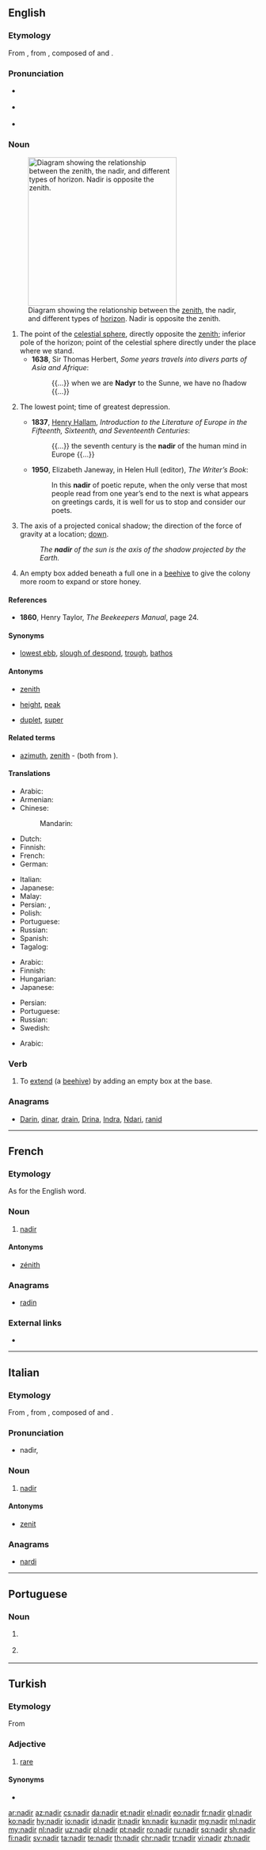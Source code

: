 {{also|Nadir}}
==English==
{{was wotd|2006|September|23}}
{{slim-wikipedia|Nadir (disambiguation)}}

===Etymology===
From {{etyl|ML.|en}} {{m|la|nadir}}, from {{etyl|ar|en}} {{m|ar|نَظِير السَّمْت}}, composed of {{m|ar|نَظِير||counterpart, corresponding to}} and {{m|ar|سمت|السَمْت|the zenith}}.

===Pronunciation===
* {{a|RP}} {{IPA|/ˈneɪdɪə(ɹ)/|lang=en}}
* {{a|US}} {{IPA|/ˈneɪdɪɹ/|lang=en}}
* {{audio|en-us-nadir.ogg|Audio (US)|lang=en}}

===Noun===
{{en-noun}}
[[File:Zenith-Nadir-Horizon.svg|thumb|300px|right|Diagram showing the relationship between the [[zenith]], the nadir, and different types of [[horizon]]. Nadir is opposite the zenith.]]

# The point of the [[celestial sphere]], directly opposite the [[zenith]]; inferior pole of the horizon; point of the celestial sphere directly under the place where we stand.
#* '''1638''', Sir Thomas Herbert, ''Some years travels into divers parts of Asia and Afrique'':
#*: {{...}} when we are '''Nadyr''' to the Sunne, we have no ſhadow {{...}}
# {{label|en|figuratively}} The lowest point; time of greatest depression.
#* '''1837''', [[w:Henry Hallam|Henry Hallam]], ''Introduction to the Literature of Europe in the Fifteenth, Sixteenth, and Seventeenth Centuries'':
#*: {{...}} the seventh century is the '''nadir''' of the human mind in Europe {{...}}
#* '''1950''', Elizabeth Janeway, in Helen Hull (editor), ''The Writer’s Book'':
#*: In this '''nadir''' of poetic repute, when the only verse that most people read from one year’s end to the next is what appears on greetings cards, it is well for us to stop and consider our poets.
# {{label|en|astronomy}} The axis of a projected conical shadow; the direction of the force of gravity at a location; [[down]].
#: ''The '''nadir''' of the sun is the axis of the shadow projected by the Earth.''
# {{label|en|beekeeping|archaic}} An empty box added beneath a full one in a [[beehive]] to give the colony more room to expand or store honey.

====References====
* '''1860''', Henry Taylor, ''The Beekeepers Manual'', page 24.

====Synonyms====
* {{sense|lowest point}} [[lowest ebb]], [[slough of despond]], [[trough]], [[bathos]]

====Antonyms====
* {{sense|point of heavens opposite the zenith}} [[zenith]]
* {{sense|lowest point}} [[height]], [[peak]]
* {{sense|beekeeping}} [[duplet]], [[super]]

====Related terms====
* [[azimuth]], [[zenith]] - (both from {{m|ar|سمت|اَلسَّمْتُ}}).

====Translations====
{{trans-top|point of the sky}}
* Arabic: {{t+|ar|نَظِير|m|sc=Arab}}
* Armenian: {{t|hy|նադիր}}
* Chinese:
*: Mandarin: {{t+|cmn|天底|tr=tiāndǐ|sc=Hani}}
* Dutch: {{t+|nl|nadir|n}}
* Finnish: {{t+|fi|nadiiri}}
* French: {{t+|fr|nadir|m}}
* German: {{t+|de|Nadir|m}}
{{trans-mid}}
* Italian: {{t+|it|nadir|m}}
* Japanese: {{t|ja|天底|tr=てんてい, tentei|sc=Jpan}}
* Malay: {{t|ms|nadir}}
* Persian: {{t+|fa|نظیرالسمت|tr=nazir-os-samt|sc=fa-Arab}}, {{t|fa|سمت‌القدم|tr=samt-ol-qadam|sc=fa-Arab}}
* Polish: {{t+|pl|nadir|m}}
* Portuguese: {{t+|pt|nadir|m}}
* Russian: {{t+|ru|нади́р|m}}
* Spanish: {{t|es|nadir|m}}
* Tagalog: {{t|tl|idalum}}
{{trans-bottom}}

{{trans-top|figuratively the lowest point}}
* Arabic: {{t+|ar|نَظِير|m|sc=Arab}}
* Finnish: {{t+|fi|aallonpohja}}
* Hungarian: {{t+|hu|mélypont}}
* Japanese: {{t|ja|どん底|tr=どんぞこ, donzoko|sc=Jpan}}
{{trans-mid}}
* Persian: {{t+|fa|قعر|tr=qa'r|sc=fa-Arab}}
* Portuguese: {{t+|pt|nadir|m}}
* Russian: {{t|ru|ни́зший у́ровень|m}}
* Swedish: {{t+|sv|lågvattenmärke}} {{qualifier|slightly informal}}
{{trans-bottom}}

{{trans-top|axis of projected conical shadow}}
{{trans-mid}}
* Arabic: {{t+|ar|نَظِير|m|sc=Arab}}
{{trans-bottom}}

===Verb===
{{en-verb}}

# {{label|en|transitive|beekeeping}} To [[extend]] (a [[beehive]]) by adding an empty box at the base.

===Anagrams===
* [[Darin#English|Darin]], [[dinar#English|dinar]], [[drain#English|drain]], [[Drina#English|Drina]], [[Indra#English|Indra]], [[Ndari#English|Ndari]], [[ranid#English|ranid]]

----

==French==
{{wikipedia|lang=fr}}

===Etymology===
As for the English word.

===Noun===
{{fr-noun|m}}

# {{label|fr|astronomy}} [[#English|nadir]]

====Antonyms====
* [[zénith]]

===Anagrams===
* [[radin#French|radin]]

===External links===
* {{R:TLFi}}

----

==Italian==

===Etymology===
From {{etyl|ML.|it}} {{m|la|nadir}}, from {{etyl|ar|it}} {{m|ar|نَظِير السَّمْت}}, composed of {{m|ar|نَظِير||counterpart, corresponding to}} and {{m|ar|سمت|السَمْت|the zenith}}.

===Pronunciation===
* nadìr, {{IPA|lang=it|/naˈdir/}}

===Noun===
{{head|it|noun|g=m}}

# {{label|it|astronomy}} [[#English|nadir]]

====Antonyms====
* [[zenit]]

===Anagrams===
* [[nardi#Italian|nardi]]

----

==Portuguese==

===Noun===
{{pt-noun|m}}

# {{l|en|nadir}} {{gloss|point of the celestial sphere directly under the place where the observer stands}}
# {{label|pt|figuratively}} {{l|en|nadir}} {{gloss|the lowest point}}

----

==Turkish==

===Etymology===
From {{etyl|ar|tr}} {{m|ar|نادر}}

===Adjective===
{{tr-adj}}

# [[rare]]

====Synonyms====
* {{l|tr|ender}}

[[ar:nadir]]
[[az:nadir]]
[[cs:nadir]]
[[da:nadir]]
[[et:nadir]]
[[el:nadir]]
[[eo:nadir]]
[[fr:nadir]]
[[gl:nadir]]
[[ko:nadir]]
[[hy:nadir]]
[[io:nadir]]
[[id:nadir]]
[[it:nadir]]
[[kn:nadir]]
[[ku:nadir]]
[[mg:nadir]]
[[ml:nadir]]
[[my:nadir]]
[[nl:nadir]]
[[uz:nadir]]
[[pl:nadir]]
[[pt:nadir]]
[[ro:nadir]]
[[ru:nadir]]
[[sq:nadir]]
[[sh:nadir]]
[[fi:nadir]]
[[sv:nadir]]
[[ta:nadir]]
[[te:nadir]]
[[th:nadir]]
[[chr:nadir]]
[[tr:nadir]]
[[vi:nadir]]
[[zh:nadir]]